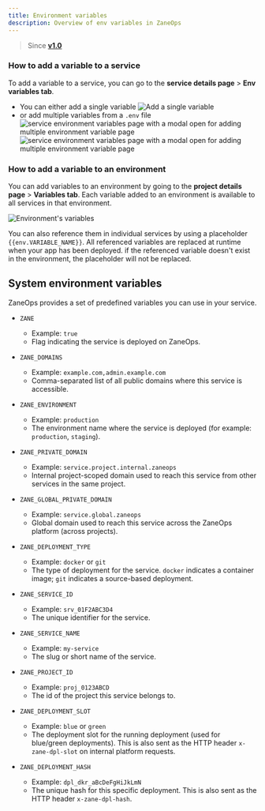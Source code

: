 ```yaml
---
title: Environment variables
description: Overview of env variables in ZaneOps
---
```


> Since [**v1.0**](/changelog/announcing-v1)

### How to add a variable to a service

To add a variable to a service, you can go to the **service details page** > **Env variables tab**. 

- You can either add a single variable 
  ![Add a single variable](https://assets.zaneops.dev/images/single-env-variable.png)
- or add multiple variables from a `.env` file
  <img className="block dark:hidden" src="https://assets.zaneops.dev/images/service-envs-modal-light.png" alt="service environment variables page with a modal open for adding multiple environment variable page" />
  <img className="!hidden dark:!block" src="https://assets.zaneops.dev/images/service-envs-modal-dark.png" alt="service environment variables page with a modal open for adding multiple environment variable page" />



### How to add a variable to an environment 

You can add variables to an environment by going to the **project details page** > **Variables tab**. 
Each variable added to an environment is available to all services in that environment. 

  ![Environment's variables](/images/environment-variables-dark.png)

You can also reference them in individual services by using a placeholder `{{env.VARIABLE_NAME}}`. All 
referenced variables are replaced at runtime when your app has been deployed. if the 
referenced variable doesn't exist in the environment, the placeholder will not be replaced. 



## System environment variables

ZaneOps provides a set of predefined variables you can use in your service.

- `ZANE`
  - Example: `true`
  - Flag indicating the service is deployed on ZaneOps.

- `ZANE_DOMAINS`
  - Example: `example.com,admin.example.com`
  - Comma-separated list of all public domains where this service is accessible.

- `ZANE_ENVIRONMENT`
  - Example: `production`
  - The environment name where the service is deployed (for example: `production`, `staging`).

- `ZANE_PRIVATE_DOMAIN`
  - Example: `service.project.internal.zaneops`
  - Internal project-scoped domain used to reach this service from other services in the same project.

- `ZANE_GLOBAL_PRIVATE_DOMAIN`
  - Example: `service.global.zaneops`
  - Global domain used to reach this service across the ZaneOps platform (across projects).

- `ZANE_DEPLOYMENT_TYPE`
  - Example: `docker` or `git`
  - The type of deployment for the service. `docker` indicates a container image; `git` indicates a source-based deployment.

- `ZANE_SERVICE_ID`
  - Example: `srv_01F2ABC3D4`
  - The unique identifier for the service.

- `ZANE_SERVICE_NAME`
  - Example: `my-service`
  - The slug or short name of the service.

- `ZANE_PROJECT_ID`
  - Example: `proj_0123ABCD`
  - The id of the project this service belongs to.

- `ZANE_DEPLOYMENT_SLOT`
  - Example: `blue` or `green`
  - The deployment slot for the running deployment (used for blue/green deployments).
    This is also sent as the HTTP header `x-zane-dpl-slot` on internal platform requests.

- `ZANE_DEPLOYMENT_HASH`
  - Example: `dpl_dkr_aBcDeFgHiJkLmN`
  - The unique hash for this specific deployment. This is also sent as the HTTP header `x-zane-dpl-hash`.

